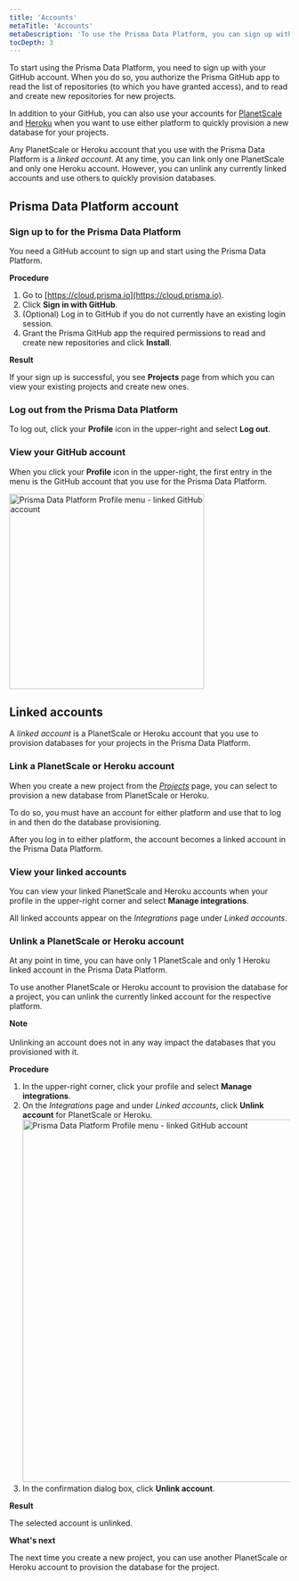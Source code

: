 ```yaml
---
title: 'Accounts'
metaTitle: 'Accounts'
metaDescription: 'To use the Prisma Data Platform, you can sign up with your GitHub account. If you already have an existing GitHub login session, '
tocDepth: 3
---
```

<TopBlock>

To start using the Prisma Data Platform, you need to sign up with your GitHub account. When you do so, you authorize the Prisma GitHub app to read the list of repositories (to which you have granted access), and to read and create new repositories for new projects.

In addition to your GitHub, you can also use your accounts for [PlanetScale](https://planetscale.com/) and [Heroku](https://www.heroku.com/) when you want to use either platform to quickly provision a new database for your projects.

Any PlanetScale or Heroku account that you use with the Prisma Data Platform is a _linked account_. At any time, you can link only one PlanetScale and only one Heroku account. However, you can unlink any currently linked accounts and use others to quickly provision databases.
</TopBlock>

## Prisma Data Platform account

### Sign up to for the Prisma Data Platform

You need a GitHub account to sign up and start using the Prisma Data Platform.

**Procedure**

1. Go to [https://cloud.prisma.io](https://cloud.prisma.io).
2. Click **Sign in with GitHub**.
3. (Optional) Log in to GitHub if you do not currently have an existing login session.
4. Grant the Prisma GitHub app the required permissions to read and create new repositories and click **Install**.

**Result**

If your sign up is successful, you see **Projects** page from which you can view your existing projects and create new ones.

### Log out from the Prisma Data Platform

To log out, click your **Profile** icon in the upper-right and select **Log out**.

### View your GitHub account

When you click your **Profile** icon in the upper-right, the first entry in the menu is the GitHub account that you use for the Prisma Data Platform.

<img
     src="https://res.cloudinary.com/prismaio/image/upload/v1663241566/docs/pdp/profile-menu-github-account_lctpzi.png"
     width="350px"
     alt="Prisma Data Platform Profile menu - linked GitHub account"
   />


## Linked accounts

A _linked account_ is a PlanetScale or Heroku account that you use to provision databases for your projects in the Prisma Data Platform.

### Link a PlanetScale or Heroku account

When you create a new project from the [_Projects_](https://cloud.prisma.io/projects) page, you can select to provision a new database from PlanetScale or Heroku. 

To do so, you must have an account for either platform and use that to log in and then do the database provisioning.

After you log in to either platform, the account becomes a linked account in the Prisma Data Platform.

### View your linked accounts

You can view your linked PlanetScale and Heroku accounts when your profile in the upper-right corner and select **Manage integrations**.

All linked accounts appear on the _Integrations_ page under _Linked accounts_.

### Unlink a PlanetScale or Heroku account

At any point in time, you can have only 1 PlanetScale and only 1 Heroku linked account in the Prisma Data Platform.

To use another PlanetScale or Heroku account to provision the database for a project, you can unlink the currently linked account for the respective platform.

<Admonition>

**Note**<br /><br />
Unlinking an account does not in any way impact the databases that you provisioned with it.

</Admonition>

**Procedure**

1. In the upper-right corner, click your profile and select **Manage integrations**.
2. On the _Integrations_ page and under _Linked accounts_, click **Unlink account** for PlanetScale or Heroku.
    <img
        src="https://res.cloudinary.com/prismaio/image/upload/v1663243227/docs/pdp/manage-integrations-unlink-heroku-planetscale-account_qsrlx7.png"
        width="650px"
        alt="Prisma Data Platform Profile menu - linked GitHub account"
    />
3. In the confirmation dialog box, click **Unlink account**.

**Result**

The selected account is unlinked.

**What's next**

The next time you create a new project, you can use another PlanetScale or Heroku account to provision the database for the project.